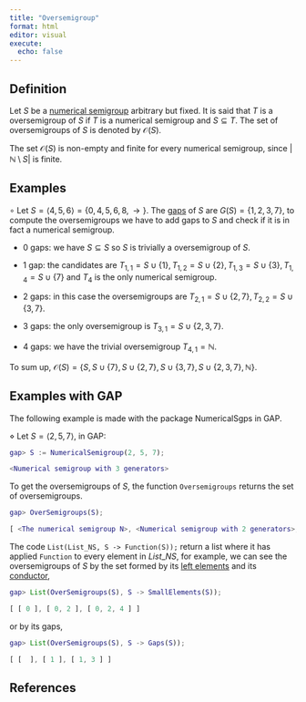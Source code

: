 ```yaml
---
title: "Oversemigroup"
format: html
editor: visual
execute: 
  echo: false
---
```


## Definition

Let $S$ be a [numerical semigroup](Numerical-semigroup.qmd) arbitrary but fixed. It is said that $T$ is a oversemigroup of $S$ if $T$ is a numerical semigroup and $S \subseteq T$. The set of oversemigroups of $S$ is denoted by $\mathcal{O}(S)$.

The set $\mathcal{O}(S)$ is non-empty and finite for every numerical semigroup, since $|\mathbb{N} \setminus S|$ is finite.

## Examples

$\circ$ Let $S = \langle 4, 5, 6 \rangle = \{ 0, 4, 5, 6, 8, \rightarrow\}$. The [gaps](Gap.qmd) of $S$ are $G(S) = \{1, 2, 3, 7\}$, to compute the oversemigroups we have to add gaps to $S$ and check if it is in fact a numerical semigroup.

-   0 gaps: we have $S \subseteq S$ so $S$ is trivially a oversemigroup of $S$.

-   1 gap: the candidates are $T_{1,1} = S \cup \{1\}, T_{1,2} = S \cup \{2\}, T_{1,3} = S \cup \{3\}, T_{1,4} = S \cup \{7\}$ and $T_4$ is the only numerical semigroup.

-   2 gaps: in this case the oversemigroups are $T_{2,1} = S \cup \{2, 7\}, T_{2,2} = S \cup \{3, 7\}$.

-   3 gaps: the only oversemigroup is $T_{3,1} = S \cup \{2, 3, 7\}$.

-   4 gaps: we have the trivial oversemigroup $T_{4,1} = \mathbb{N}$.

To sum up, $\mathcal{O}(S) = \{S, S \cup \{7\}, S \cup \{2, 7\}, S \cup \{3, 7\}, S \cup \{2, 3, 7\}, \mathbb{N}\}$.

## Examples with GAP

The following example is made with the package NumericalSgps in GAP.

$\diamond$ Let $S = \langle 2, 5, 7 \rangle$, in GAP:

```GAP
gap> S := NumericalSemigroup(2, 5, 7);

<Numerical semigroup with 3 generators>

```

To get the oversemigroups of $S$, the function `Oversemigroups` returns the set of oversemigroups.

```GAP
gap> OverSemigroups(S);

[ <The numerical semigroup N>, <Numerical semigroup with 2 generators>, <Numerical semigroup with 2 generators> ]

```

The code `List(List_NS, S -> Function(S));` return a list where it has applied `Function` to every element in $List\_NS$, for example, we can see the oversemigroups of $S$ by the set formed by its [left elements](Left-elements.qmd) and its [conductor](Conductor.qmd),

```GAP
gap> List(OverSemigroups(S), S -> SmallElements(S));

[ [ 0 ], [ 0, 2 ], [ 0, 2, 4 ] ]

```

or by its gaps,

```GAP
gap> List(OverSemigroups(S), S -> Gaps(S));

[ [  ], [ 1 ], [ 1, 3 ] ]

```

## References
